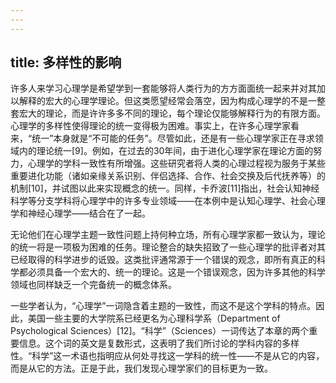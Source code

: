 ```yaml
---
---
---
```

title: 多样性的影响
---




许多人来学习心理学是希望学到一套能够将人类行为的方方面面统一起来并对其加以解释的宏大的心理学理论。但这类愿望经常会落空，因为构成心理学的不是一整套宏大的理论，而是许许多多不同的理论，每个理论仅能够解释行为的有限方面。心理学的多样性使得理论的统一变得极为困难。事实上，在许多心理学家看来，“统一”本身就是“不可能的任务”。尽管如此，还是有一些心理学家正在寻求领域内的理论统一[9]。例如，在过去的30年间，由于进化心理学家在理论方面的努力，心理学的学科一致性有所增强。这些研究者将人类的心理过程视为服务于某些重要进化功能（诸如亲缘关系识别、伴侣选择、合作、社会交换及后代抚养等）的机制[10]，并试图以此来实现概念的统一。同样，卡乔波[11]指出，社会认知神经科学等分支学科将心理学中的许多专业领域——在本例中是认知心理学、社会心理学和神经心理学——结合在了一起。

无论他们在心理学主题一致性问题上持何种立场，所有心理学家都一致认为，理论的统一将是一项极为困难的任务。理论整合的缺失招致了一些心理学的批评者对其已经取得的科学进步的诋毁。这类批评通常源于一个错误的观念，即所有真正的科学都必须具备一个宏大的、统一的理论。这是一个错误观念，因为许多其他的科学领域也同样缺乏一个完备统一的概念体系。

一些学者认为，“心理学”一词隐含着主题的一致性，而这不是这个学科的特点。因此，美国一些主要的大学院系已经更名为心理科学系（Department of Psychological Sciences）[12]。“科学”（Sciences）一词传达了本章的两个重要信息。这个词的英文是复数形式，这表明了我们所讨论的学科内容的多样性。“科学”这一术语也指明应从何处寻找这一学科的统一性——不是从它的内容，而是从它的方法。正是于此，我们发现心理学家们的目标更为一致。